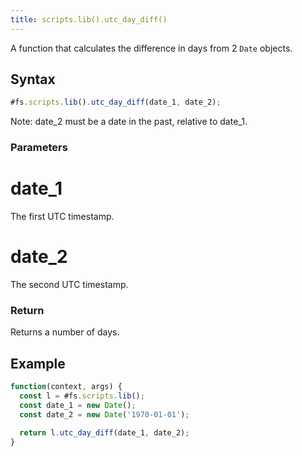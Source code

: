 ```yaml
---
title: scripts.lib().utc_day_diff()
---
```


A function that calculates the difference in days from 2 `Date` objects.

## Syntax

```js
#fs.scripts.lib().utc_day_diff(date_1, date_2); 
```

Note: date_2 must be a date in the past, relative to date_1.

### Parameters

# date_1

The first UTC timestamp.

# date_2

The second UTC timestamp.

### Return

Returns a number of days.

## Example

```js
function(context, args) {
  const l = #fs.scripts.lib();
  const date_1 = new Date();
  const date_2 = new Date('1970-01-01');

  return l.utc_day_diff(date_1, date_2);
}
```
